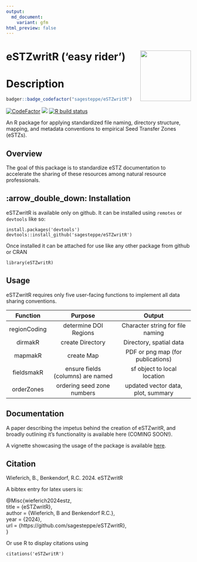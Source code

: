 ```yaml
---
output:
  md_document:
    variant: gfm
html_preview: false
---
```


<!-- README.md is generated from README.Rmd. Please edit that file -->

# eSTZwritR ('easy rider') <img src="man/figures/logo.png" align="right" height="138" />
# Description  
```r
badger::badge_codefactor("sagesteppe/eSTZwritR")
```

[![CodeFactor](https://www.codefactor.io/repository/github/sagesteppe/eSTZwritR/badge)](https://www.codefactor.io/repository/github/sagesteppe/eSTZwritR)
[![](https://www.r-pkg.org/badges/version/badger?color=green)](https://cran.r-project.org/package=badger)
[![R build status](https://github.com/sagesteppe/eSTZwritR/workflows/R-CMD-check/badge.svg)](https://github.com/sagesteppe/eSTZwritR/actions)

An R package for applying standardized file naming, directory structure, mapping, and metadata conventions to empirical Seed Transfer Zones (eSTZs). 

## Overview
The goal of this package is to standardize eSTZ documentation to accelerate the sharing of these resources among natural resource professionals. 

## :arrow_double_down: Installation
eSTZwritR is available only on github. 
It can be installed using `remotes` or `devtools` like so:
```
install.packages('devtools')
devtools::install_github('sagesteppe/eSTZwritR')
```

Once installed it can be attached for use like any other package from github or CRAN

```
library(eSTZwritR)
```

## Usage  
eSTZwritR requires only five user-facing functions to implement all data sharing conventions. 

|       Function        |         Purpose                   |              Output                 |
|  :-----------------:  | :----------------------------:    | :--------------------------------:  |
|      regionCoding     | determine DOI Regions             | Character string for file naming    | 
|        dirmakR        | create Directory                  | Directory, spatial data             |             
|        mapmakR        | create Map                        | PDF or png map (for publications)   |  
|      fieldsmakR       | ensure fields (columns) are named | sf object to local location         | 
|      orderZones       | ordering seed zone numbers        | updated vector data, plot, summary  | 
   
## Documentation  
A paper describing the impetus behind the creation of eSTZwritR, and broadly outlining it's functionality is available here (COMING SOON!). 

A vignette showcasing the usage of the package is available [here](https://sagesteppe.github.io/eSTZwritR/articles/eSTZwritR.html). 

## Citation  
Wieferich, B., Benkendorf, R.C. 2024. eSTZwritR  

A bibtex entry for latex users is: 

@Misc{wieferich2024estz,  
  title = {eSTZwritR},  
  author = {Wieferich, B and Benkendorf R.C.},  
  year = {2024},  
  url = {https://github.com/sagesteppe/eSTZwritR},   
}  

Or use R to display citations using
```
citations('eSTZwritR')
```
